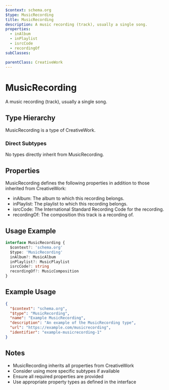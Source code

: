```yaml
---
$context: schema.org
$type: MusicRecording
title: MusicRecording
description: A music recording (track), usually a single song.
properties:
  - inAlbum
  - inPlaylist
  - isrcCode
  - recordingOf
subClasses:

parentClass: CreativeWork
---
```


# MusicRecording

A music recording (track), usually a single song.

## Type Hierarchy

MusicRecording is a type of CreativeWork.

### Direct Subtypes

No types directly inherit from MusicRecording.

## Properties

MusicRecording defines the following properties in addition to those inherited from CreativeWork:

- inAlbum: The album to which this recording belongs.
- inPlaylist: The playlist to which this recording belongs.
- isrcCode: The International Standard Recording Code for the recording.
- recordingOf: The composition this track is a recording of.

## Usage Example

```typescript
interface MusicRecording {
  $context?: 'schema.org'
  $type: 'MusicRecording'
  inAlbum?: MusicAlbum
  inPlaylist?: MusicPlaylist
  isrcCode?: string
  recordingOf?: MusicComposition
}
```

## Example Usage

```json
{
  "$context": "schema.org",
  "$type": "MusicRecording",
  "name": "Example MusicRecording",
  "description": "An example of the MusicRecording type",
  "url": "https://example.com/musicrecording",
  "identifier": "example-musicrecording-1"
}
```

## Notes

- MusicRecording inherits all properties from CreativeWork
- Consider using more specific subtypes if available
- Ensure all required properties are provided
- Use appropriate property types as defined in the interface
